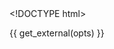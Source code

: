 <!DOCTYPE html>
<html>
  <head>
    <meta http-equiv="Content-Type" content="text/html; charset=utf-8"/>

    <title>{{ opts$params$title }}</title>

    {{ get_external(opts) }}

  </head>

  <body>
    <script type="text/javascript">
    ```r

    data = {{ get_data_as_json(opts) }}

    decimal_format = d3.format(".2f")

    color_scale = {{ get_d3_color_scale(opts) }}

    draw_box = {{ toJSON(opts$params$box) }}

    plot = append_plot(
        width: {{ opts$params$width }}
        height: {{ opts$params$height }}
        padding: {{ get_padding_param(opts) }}
        title: "{{ opts$params$title }}"
        xlab: "{{ opts$params$xlab }}"
        ylab: "{{ opts$params$ylab }}"
    )

    if draw_box?
        plot.append("path")
            .attr(
                "d": "M0,0L#{plot.width},0L#{plot.width},#{plot.height}"
            ).style(
                "stroke": "black"
                "stroke-width": "2px"
                "shape-rendering": "crispEdges"
                "fill": "none"
            )

    plot.scales.x = {{ get_d3_x_scale(opts) }}
    plot.scales.x = add_scale_padding(plot.scales.x)
    draw_x_axis(plot, {{ get_x_tick_values(opts) }})
    draw_x_axis_label(plot)

    plot.scales.y = {{ get_d3_y_scale(opts) }}
    console.log(plot.scales.y.domain())
    plot.scales.y = add_scale_padding(plot.scales.y)
    draw_y_axis(plot)
    draw_y_axis_label(plot)

    line = d3.svg.line()
        .defined((d) -> !isNaN(d.y)) # skip null and NaN values
        .interpolate("{{ opts$params$interpolate }}")
        .x((d) -> plot.scales.x(d.x))
        .y((d) -> plot.scales.y(d.y))


    g_line = plot.selectAll(".line")
        .data(data)
      .enter().append("g")
        .attr("class", ".line")

    g_line.append("path")
        .attr(
            "class": "line"
            "d": (d) -> line(d.values)
        ).style(
            "stroke": (d) -> color_scale(d.colorize)
            "stroke-width": "{{ opts$params$lwd }}px"
            "fill": "none"
            "shape-rendering": "auto"
        )

    names = g_line.append("text")
        .datum((d) ->
            "line_name": d.line_name
            "value": d.values[d.values.length - 1]
            "colorize": d.colorize
        ).text((d) -> d.line_name)
        .attr(
            "transform": (d) -> "translate(#{plot.scales.x(d.value.x)} #{plot.scales.y(d.value.y)})"
            "dx": 8
            "dy": ".35em"
        ).style(
            "fill": (d) -> color_scale(d.colorize)
            "font-size": "22px"
        )

    # plot.append("defs").append("clipPath")
    #     .attr("id", "clip")
    #   .append("rect")
    #     .attr("width", plot.width)
    #     .attr("height", plot.height);

    # clip = plot.append("g").attr("clip-path", "url(#clip)")

    # transform = (d) ->
    #     "translate(#{plot.scales.x(d.x)},#{plot.scales.y(d.y)})"

    # clip.append("rect")
    #   .attr(
    #         "class": "overlay"
    #         "width":  plot.width
    #         "height": plot.height
    #         "fill": "none"
    #         "pointer-events": "all"
    #   ).style("cursor","move")
    #   .call(d3.behavior.zoom()
    #       .x(plot.scales.x)
    #       .y(plot.scales.y)
    #       .scaleExtent([1, Infinity])
    #       .on("zoom", () -> redraw() )
    #   )

    # redraw = () ->
    #     plot.select(".x.axis").call(plot.axes.x);
    #     plot.select(".y.axis").call(plot.axes.y);
    #     circles.attr("transform", transform)
    #     names.attr("transform", transform)

    # $(".circle_tooltip").tooltip
    #     html: true
    #     container: "body"
    #     placement: "top"

    sidebar = plot.append("g")
        .attr("transform","translate(#{plot.width + 20},#{0})")

    g_names = sidebar.append("g")
        .style("cursor", "pointer")
        .style("font-size","22px")
        .on("click", () -> toggle_names() )

    g_names.append("circle")
        .attr("r", 7)
        .attr("stroke","black")
        .attr("stroke-width",2)

    g_names.append("text")
        .attr('text-anchor', 'start')
        .attr('dy', '.32em')
        .attr('dx', '12')


    toggle_names = ()->
        if g_names.classed("show_names")
            g_names.attr("class","")
            toggle_g_names()
        else
            g_names.attr("class","show_names")
            toggle_g_names()

    toggle_g_names = ()->
        if g_names.classed("show_names")
            names.attr("display", "inline")
            g_names.select("circle").attr("fill","black")
            # g_names.select("text").text(" Hide names")
        else
            names.attr("display", "none")
            g_names.select("circle").attr("fill","white")
            g_names.select("text").text("Show names")

    toggle_g_names()

    if color_scale.range().length > 1
        g_color_legend = sidebar.selectAll(".key")
            .data(color_scale.domain().reverse())
          .enter().append("g")
            .attr(
                  "transform": (d, i) -> "translate(0, #{i * (5 * 2 + 15) + 50})"
                  "class": "key"
            )

        g_color_legend.append("circle")
            .attr(
                "r": 5
                "fill": color_scale
            )

        # legend_names = get_legend_names_param(opts)
        g_color_legend.append("text")
            .attr(
                "x": 20 + 10
                "y": 0
                "dy": ".35em"
            ).text((d) -> d)
            # ).text((d,i) -> legend_names[i])

    # d3.select(window).on("keydown", () ->
    #     # switch (d3.event.keyCode) {
    #       # case : year = Math.max(year0, year - 10); break;
    #       # case 39: year = Math.min(year1, year + 10); break;
    #     # }
    #     # console.log(d3.event.keyCode)
    #     if (d3.event.keyCode in [78, 32]) # 'n' or 'space bar'
    #         change()
    # )

    ```
    </script>
  </body>
</html>